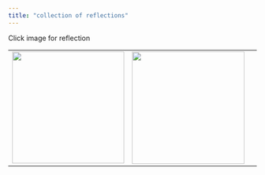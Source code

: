 ```yaml
---
title: "collection of reflections"
---
```


Click image for reflection

|                                                                                                                                                                |                                                                                                                                        |     |     |
|:-------------------:|:-------------------:|:-------------:|:---------------:|
| [![](images/positionality-01.png){fig-alt="Reverie (1897) by Alphonse Mucha" fig-align="left" width="227"}](https://073308-brooke.shinyapps.io/Positionality/) | [![](images/knowledge-05.png){width="228"}](https://brookemwalters.github.io/Collection/sections/reflections/knowledge/knowledge.html) |     |     |

###### 
